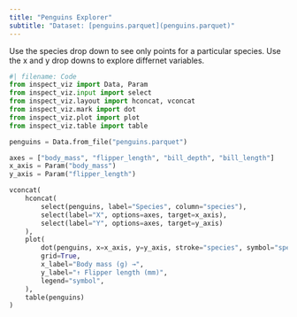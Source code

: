 ```yaml
---
title: "Penguins Explorer"
subtitle: "Dataset: [penguins.parquet](penguins.parquet)"
---
```


Use the species drop down to see only points for a particular species. Use the x and y drop downs to explore differnet variables.

```python
#| filename: Code
from inspect_viz import Data, Param
from inspect_viz.input import select
from inspect_viz.layout import hconcat, vconcat
from inspect_viz.mark import dot
from inspect_viz.plot import plot
from inspect_viz.table import table

penguins = Data.from_file("penguins.parquet")

axes = ["body_mass", "flipper_length", "bill_depth", "bill_length"]
x_axis = Param("body_mass")
y_axis = Param("flipper_length")

vconcat(
    hconcat(
        select(penguins, label="Species", column="species"),
        select(label="X", options=axes, target=x_axis),
        select(label="Y", options=axes, target=y_axis)
    ),
    plot(
        dot(penguins, x=x_axis, y=y_axis, stroke="species", symbol="species"),
        grid=True,
        x_label="Body mass (g) →",
        y_label="↑ Flipper length (mm)",
        legend="symbol",
    ),
    table(penguins)
)
```

